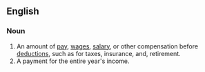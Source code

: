 ==English==
{{rfd}}
===Noun===
{{en-noun|sg=[[gross]] [[pay]]|-}}

# An amount of [[pay]], [[wage]]s, [[salary]], or other compensation before [[deduction]]s, such as for taxes, insurance, and, retirement.
# A payment for the entire year's income.